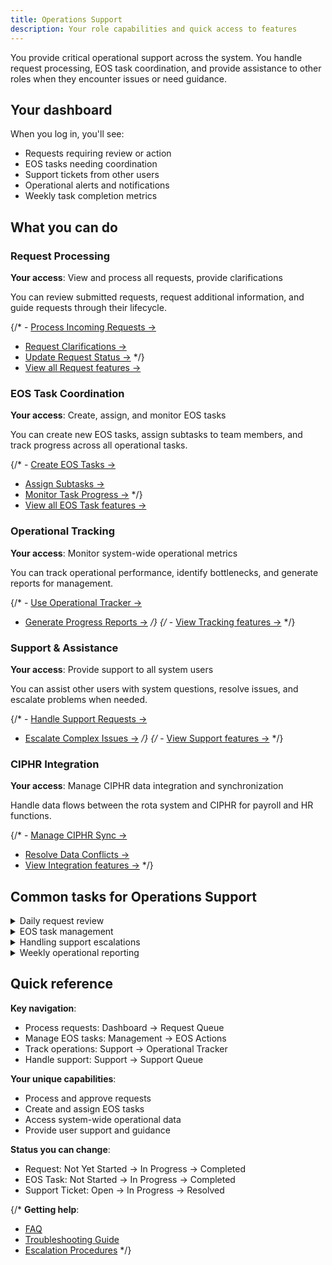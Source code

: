```yaml
---
title: Operations Support
description: Your role capabilities and quick access to features
---
```


You provide critical operational support across the system. You handle request processing, EOS task coordination, and provide assistance to other roles when they encounter issues or need guidance.

## Your dashboard

When you log in, you'll see:
- Requests requiring review or action
- EOS tasks needing coordination
- Support tickets from other users
- Operational alerts and notifications
- Weekly task completion metrics

## What you can do

### Request Processing
**Your access**: View and process all requests, provide clarifications

You can review submitted requests, request additional information, and guide requests through their lifecycle.

{/* - [Process Incoming Requests →](../../how-to-guides/process-requests)
- [Request Clarifications →](../../how-to-guides/request-clarifications)
- [Update Request Status →](../../how-to-guides/update-request-status) */}
- [View all Request features →](/features/management/request-management)

### EOS Task Coordination
**Your access**: Create, assign, and monitor EOS tasks

You can create new EOS tasks, assign subtasks to team members, and track progress across all operational tasks.

{/* - [Create EOS Tasks →](../../how-to-guides/create-eos-tasks)
- [Assign Subtasks →](../../how-to-guides/assign-subtasks)
- [Monitor Task Progress →](../../how-to-guides/monitor-progress) */}
- [View all EOS Task features →](/features/management/eos-actions)

### Operational Tracking
**Your access**: Monitor system-wide operational metrics

You can track operational performance, identify bottlenecks, and generate reports for management.

{/* - [Use Operational Tracker →](../../how-to-guides/use-operational-tracker)
- [Generate Progress Reports →](../../how-to-guides/generate-reports) */}
{/* - [View Tracking features →](../../features/operational-tracking) */}

### Support & Assistance
**Your access**: Provide support to all system users

You can assist other users with system questions, resolve issues, and escalate problems when needed.

{/* - [Handle Support Requests →](../../how-to-guides/handle-support-requests)
- [Escalate Complex Issues →](../../how-to-guides/escalate-issues) */}
{/* - [View Support features →](../../features/user-support) */}

### CIPHR Integration
**Your access**: Manage CIPHR data integration and synchronization

Handle data flows between the rota system and CIPHR for payroll and HR functions.

{/* - [Manage CIPHR Sync →](../../how-to-guides/manage-ciphr-sync)
- [Resolve Data Conflicts →](../../how-to-guides/resolve-data-conflicts)
- [View Integration features →](../../features/ciphr-integration) */}

## Common tasks for Operations Support

<details>
<summary>Daily request review</summary>

1. Check dashboard for new requests
2. Review request details for completeness
3. Request clarifications if information is missing
4. Update request status as appropriate
5. Coordinate with relevant teams

</details>

<details>
<summary>EOS task management</summary>

1. Review task progress across all active tasks
2. Follow up on overdue subtasks
3. Create new tasks based on operational needs
4. Update task priorities as situations change
5. Coordinate with task assignees

</details>

<details>
<summary>Handling support escalations</summary>

1. Receive support request from user
2. Assess complexity and required expertise
3. Provide direct assistance or escalate appropriately
4. Document resolution steps
5. Follow up to ensure issue is resolved

</details>

<details>
<summary>Weekly operational reporting</summary>

1. Use Operational Tracker to gather metrics
2. Review request completion rates
3. Assess EOS task progress
4. Identify operational bottlenecks
5. Generate summary reports for management

</details>

## Quick reference

**Key navigation**:
- Process requests: Dashboard → Request Queue
- Manage EOS tasks: Management → EOS Actions
- Track operations: Support → Operational Tracker
- Handle support: Support → Support Queue

**Your unique capabilities**:
- Process and approve requests
- Create and assign EOS tasks
- Access system-wide operational data
- Provide user support and guidance

**Status you can change**:
- Request: Not Yet Started → In Progress → Completed
- EOS Task: Not Started → In Progress → Completed
- Support Ticket: Open → In Progress → Resolved

{/* **Getting help**:
- [FAQ](../../reference/faq)
- [Troubleshooting Guide](../../reference/troubleshooting)
- [Escalation Procedures](../../reference/escalation) */}